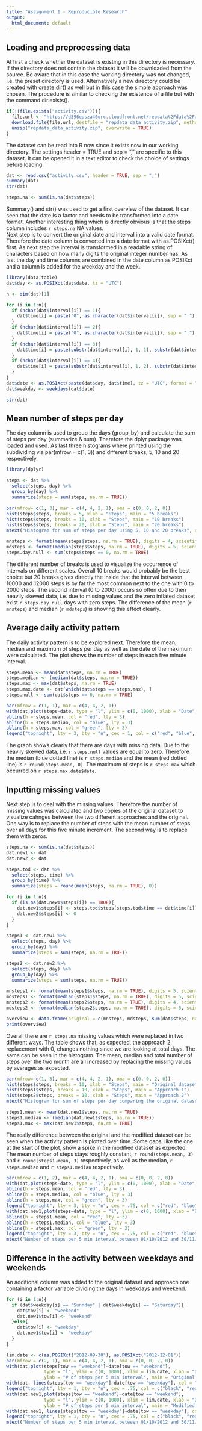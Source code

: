 ```yaml
---
title: "Assignment 1 - Reproducible Research"
output:
  html_document: default
---
```


## Loading and preprocessing data

At first a check whether the dataset is existing in this directory is necessary. If the directory does not contain the dataset it will be downloaded from the source. Be aware that in this case the working directory was not changed, i.e. the preset directory is used. Alternatively a new directory could be created with create.dir() as well but in this case the simple approach was chosen. The procedure is similar to checking the existence of a file but with the command dir.exists().

```r
if(!(file.exists("activity.csv"))){
  file.url <- "https://d396qusza40orc.cloudfront.net/repdata%2Fdata%2Factivity.zip"
  download.file(file.url, destfile = "repdata_data_activity.zip", method = "curl")
  unzip("repdata_data_activity.zip", overwrite = TRUE)
}
```

The dataset can be read into R now since it exists now in our working directory. The settings header = TRUE and sep = "," are specific to this dataset. It can be opened it in a text editor to check the choice of settings before loading.

```r
dat <- read.csv("activity.csv", header = TRUE, sep = ",")
summary(dat)
str(dat)

steps.na <- sum(is.na(dat$steps))
```

Summary() and str() was used to get a first overview of the dataset. It can seen that the date is a factor and needs to be transformed into a date format. Another interesting thing which is directly obvious is that the steps column includes `r steps.na` NA values.  
Next step is to convert the original date and interval into a valid date format. Therefore the date column is converted into a date format with as.POSIXct() first. As next step the interval is transformed in a readable string of characters based on how many digits the original integer number has. As last the day and time columns are combined in the date column as POSIXct and a column is added for the weekday and the week.

```r
library(data.table)
dat$day <- as.POSIXct(dat$date, tz = "UTC")

n <- dim(dat)[1]

for (i in 1:n){
  if (nchar(dat$interval[i]) == 1){
    dat$time[i] = paste("0", as.character(dat$interval[i]), sep = ":")
  }
  if (nchar(dat$interval[i]) == 2){
    dat$time[i] = paste("0", as.character(dat$interval[i]), sep = ":")
  }
  if (nchar(dat$interval[i]) == 3){
    dat$time[i] = paste(substr(dat$interval[i], 1, 1), substr(dat$interval[i], 2, 3), sep = ":")
  }
  if (nchar(dat$interval[i]) == 4){
    dat$time[i] = paste(substr(dat$interval[i], 1, 2), substr(dat$interval[i], 3, 4), sep = ":")
  }
}
dat$date <- as.POSIXct(paste(dat$day, dat$time), tz = "UTC", format = "%Y-%m-%d %H:%M")
dat$weekday <- weekdays(dat$date)

str(dat)
```

## Mean number of steps per day

The day column is used to group the days (group_by) and calculate the sum of steps per day (summarize & sum). Therefore the dplyr package was loaded and used. As last three histograms where printed using the subdividing via par(mfrow = c(1, 3)) and different breaks, 5, 10 and 20 respectively.

```r
library(dplyr)

steps <- dat %>%
  select(steps, day) %>%
  group_by(day) %>%
  summarize(steps = sum(steps, na.rm = TRUE))

par(mfrow= c(1, 3), mar = c(4, 4, 2, 1), oma = c(0, 0, 2, 0))
hist(steps$steps, breaks = 5, xlab = "Steps", main = "5 breaks")
hist(steps$steps, breaks = 10, xlab = "Steps", main = "10 breaks")
hist(steps$steps, breaks = 20, xlab = "Steps", main = "20 breaks")
mtext("Histogram for sum of steps per day using 5, 10 and 20 breaks", outer = TRUE)

mnsteps <- format(mean(steps$steps, na.rm = TRUE), digits = 4, scientific = FALSE)
mdsteps <- format(median(steps$steps, na.rm = TRUE), digits = 5, scientific = FALSE)
steps.day.null <- sum(steps$steps == 0, na.rm = TRUE)
```

The different number of breaks is used to visualize the occurrence of intervals on different scales. Overall 10 breaks would probably be the best choice but 20 breaks gives directly the inside that the interval between 10000 and 12000 steps is by far the most common next to the one with 0 to 2000 steps. The second interval (0 to 2000) occurs so often due to then heavily skewed data, i.e. due to missing values and the zero inflated dataset exist `r steps.day.null` days with zero steps. The difference of the mean (`r mnsteps`) and median (`r mdsteps`) is showing this effect clearly.

## Average daily activity pattern

The daily activity pattern is to be explored next. Therefore the mean, median and maximum of steps per day as well as the date of the maximum were calculated. The plot shows the number of steps in each five minute interval.  

```r
steps.mean <- mean(dat$steps, na.rm = TRUE)
steps.median <- (median(dat$steps, na.rm = TRUE))
steps.max <- max(dat$steps, na.rm = TRUE)
steps.max.date <- dat[which(dat$steps == steps.max), ]
steps.null <- sum(dat$steps == 0, na.rm = TRUE)

par(mfrow = c(1, 1), mar = c(4, 4, 2, 1))
with(dat,plot(steps~date, type = "l", ylim = c(0, 1000), xlab = "Date", ylab = "# of steps per 5 min interval", main = "Number of steps per 5 min interval between 01/10/2012 and 30/11/2012"))
abline(h = steps.mean, col = "red", lty = 3)
abline(h = steps.median, col = "blue", lty = 3)
abline(h = steps.max, col = "green", lty = 3)
legend("topright", lty = 3, bty = "n", cex = 1, col = c("red", "blue", "green"), legend = c("Mean", "Median", "Max"))
```

The graph shows clearly that there are days with missing data. Due to the heavily skewed data, i.e. `r steps.null` values are equal to zero. Therefore the median (blue dotted line) is `r steps.median` and the mean (red dotted line) is `r round(steps.mean, 0)`. The maximum of steps is `r steps.max` which occurred on `r steps.max.date$date`.

## Inputting missing values

Next step is to deal with the missing values. Therefore the number of missing values was calculated and two copies of the original dataset to visualize cahnges between the two different approaches and the original. One way is to replace the number of steps with the mean number of steps over all days for this five minute increment. The second way is to replace them with zeros.   

```r
steps.na <- sum(is.na(dat$steps))
dat.new1 <- dat
dat.new2 <- dat

steps.tod <- dat %>%
  select(steps, time) %>%
  group_by(time) %>%
  summarize(steps = round(mean(steps, na.rm = TRUE), 0))

for (i in 1:n){
  if (is.na(dat.new1$steps[i]) == TRUE){
    dat.new1$steps[i] <- steps.tod$steps[steps.tod$time == dat$time[i]]
    dat.new2$steps[i] <- 0
  }
}

steps1 <- dat.new1 %>%
  select(steps, day) %>%
  group_by(day) %>%
  summarize(steps = sum(steps, na.rm = TRUE))

steps2 <- dat.new2 %>%
  select(steps, day) %>%
  group_by(day) %>%
  summarize(steps = sum(steps, na.rm = TRUE))

mnsteps1 <- format(mean(steps1$steps, na.rm = TRUE), digits = 5, scientific = FALSE)
mdsteps1 <- format(median(steps1$steps, na.rm = TRUE), digits = 5, scientific = FALSE)
mnsteps2 <- format(mean(steps2$steps, na.rm = TRUE), digits = 4, scientific = FALSE)
mdsteps2 <- format(median(steps2$steps, na.rm = TRUE), digits = 5, scientific = FALSE)

overview <- data.frame(original = c(mnsteps, mdsteps, sum(dat$steps, na.rm = TRUE)), Approach1 = c(mnsteps1, mdsteps1, sum(dat.new1$steps)), Approach2 = c(mnsteps2, mdsteps2, sum(dat.new2$steps)), row.names = c("mean", "median", "total"))
print(overview)
```

Overall there are `r steps.na` missing values which were replaced in two different ways. The table shows that, as expected, the approach 2, replacement with 0, changes nothing since we are looking at total days. The same can be seen in the histogram. The mean, median and total number of steps over the two month  are all increased by replacing the missing values by averages as expected.

```r
par(mfrow= c(1, 3), mar = c(4, 4, 2, 1), oma = c(0, 0, 2, 0))
hist(steps$steps, breaks = 10, xlab = "Steps", main = "Original dataset")
hist(steps1$steps, breaks = 10, xlab = "Steps", main = "Approach 1")
hist(steps2$steps, breaks = 10, xlab = "Steps", main = "Approach 2")
mtext("Histogram for sum of steps per day comparing the original dataset with the two different approaches", outer = TRUE)
```

```r
steps1.mean <- mean(dat.new1$steps, na.rm = TRUE)
steps1.median <- (median(dat.new1$steps, na.rm = TRUE))
steps1.max <- max(dat.new1$steps, na.rm = TRUE)
```

The really difference between the original and the modified dataset can be seen when the activity pattern is plotted over time. Some gaps, like the one at the start of the plot, show a spike in the modified dataset as expected. The mean number of steps stays roughly constant, `r round(steps.mean, 3)` and `r round(steps1.mean, 3)` respectively, as well as the median, `r steps.median` and `r steps1.median` respectively.  

```r
par(mfrow = c(1, 2), mar = c(4, 4, 2, 1), oma = c(0, 0, 2, 0))
with(dat,plot(steps~date, type = "l", ylim = c(0, 1000), xlab = "Date", ylab = "# of steps per 5 min interval", main = "Original dataset", cex.main = .75))
abline(h = steps.mean, col = "red", lty = 3)
abline(h = steps.median, col = "blue", lty = 3)
abline(h = steps.max, col = "green", lty = 3)
legend("topright", lty = 3, bty = "n", cex = .75, col = c("red", "blue", "green"), legend = c("Mean", "Median", "Max"))
with(dat.new1,plot(steps~date, type = "l", ylim = c(0, 1000), xlab = "Date", ylab = "# of steps per 5 min interval", main = "Modified dataset", cex.main = .75))
abline(h = steps1.mean, col = "red", lty = 3)
abline(h = steps1.median, col = "blue", lty = 3)
abline(h = steps1.max, col = "green", lty = 3)
legend("topright", lty = 3, bty = "n", cex = .75, col = c("red", "blue", "green"), legend = c("Mean", "Median", "Max"))
mtext("Number of steps per 5 min interval between 01/10/2012 and 30/11/2012", outer = TRUE)
```

## Difference in the activity between weekdays and weekends

An additional column was added to the original dataset and approach one containing a factor variable dividing the days in weekdays and weekend.  

```r
for (i in 1:n){
  if (dat$weekday[i] == "Sunnday" | dat$weekday[i] == "Saturday"){
    dat$tow[i] <- "weekend"
    dat.new1$tow[i] <- "weekend"
  }else{
    dat$tow[i] <- "weekday"
    dat.new1$tow[i] <- "weekday"
  }
}
```

```r
lim.date <- c(as.POSIXct("2012-09-30"), as.POSIXct("2012-12-01"))
par(mfrow = c(2, 1), mar = c(4, 4, 2, 1), oma = c(0, 0, 2, 0))
with(dat,plot(steps[tow == "weekend"]~date[tow == "weekend"],
              type = "l", ylim = c(0, 1000), xlim = lim.date, xlab = "Date",
              ylab = "# of steps per 5 min interval", main = "Original dataset", cex.main = .75))
with(dat, lines(steps[tow == "weekday"]~date[tow == "weekday"], col = "red"))
legend("topright", lty = 1, bty = "n", cex = .75, col = c("black", "red"), legend = c("Weekend", "Weekday"))
with(dat.new1,plot(steps[tow == "weekend"]~date[tow == "weekend"],
              type = "l", ylim = c(0, 1000), xlim = lim.date, xlab = "Date", col = "black",
              ylab = "# of steps per 5 min interval", main = "Modified dataset", cex.main = .75))
with(dat.new1, lines(steps[tow == "weekday"]~date[tow == "weekday"], col = "red"))
legend("topright", lty = 1, bty = "n", cex = .75, col = c("black", "red"), legend = c("Weekend", "Weekday"))
mtext("Number of steps per 5 min interval between 01/10/2012 and 30/11/2012 \n Difference between original and modified dataset", outer = TRUE)
```